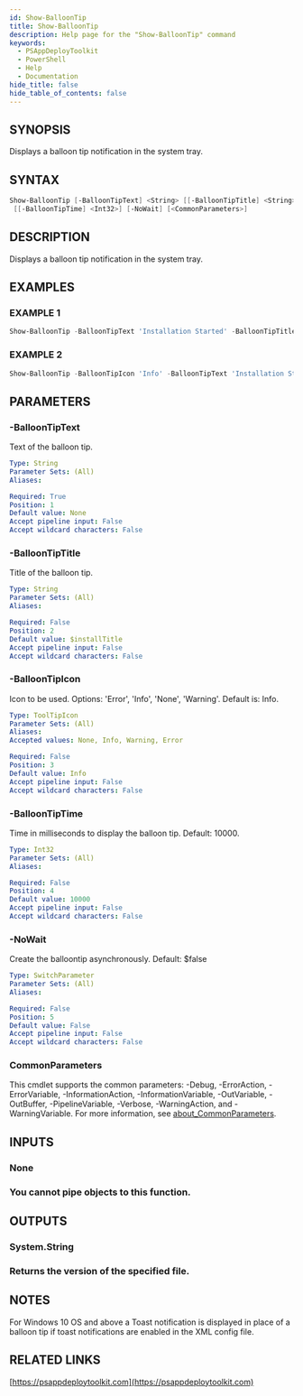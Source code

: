 ```yaml
---
id: Show-BalloonTip
title: Show-BalloonTip
description: Help page for the "Show-BalloonTip" command
keywords:
  - PSAppDeployToolkit
  - PowerShell
  - Help
  - Documentation
hide_title: false
hide_table_of_contents: false
---
```


## SYNOPSIS

Displays a balloon tip notification in the system tray.

## SYNTAX

```powershell
Show-BalloonTip [-BalloonTipText] <String> [[-BalloonTipTitle] <String>] [[-BalloonTipIcon] <ToolTipIcon>]
 [[-BalloonTipTime] <Int32>] [-NoWait] [<CommonParameters>]
```

## DESCRIPTION

Displays a balloon tip notification in the system tray.

## EXAMPLES

### EXAMPLE 1

```powershell
Show-BalloonTip -BalloonTipText 'Installation Started' -BalloonTipTitle 'Application Name'
```

### EXAMPLE 2

```powershell
Show-BalloonTip -BalloonTipIcon 'Info' -BalloonTipText 'Installation Started' -BalloonTipTitle 'Application Name' -BalloonTipTime 1000
```

## PARAMETERS

### -BalloonTipText

Text of the balloon tip.

```yaml
Type: String
Parameter Sets: (All)
Aliases:

Required: True
Position: 1
Default value: None
Accept pipeline input: False
Accept wildcard characters: False
```

### -BalloonTipTitle

Title of the balloon tip.

```yaml
Type: String
Parameter Sets: (All)
Aliases:

Required: False
Position: 2
Default value: $installTitle
Accept pipeline input: False
Accept wildcard characters: False
```

### -BalloonTipIcon

Icon to be used.
Options: 'Error', 'Info', 'None', 'Warning'.
Default is: Info.

```yaml
Type: ToolTipIcon
Parameter Sets: (All)
Aliases:
Accepted values: None, Info, Warning, Error

Required: False
Position: 3
Default value: Info
Accept pipeline input: False
Accept wildcard characters: False
```

### -BalloonTipTime

Time in milliseconds to display the balloon tip.
Default: 10000.

```yaml
Type: Int32
Parameter Sets: (All)
Aliases:

Required: False
Position: 4
Default value: 10000
Accept pipeline input: False
Accept wildcard characters: False
```

### -NoWait

Create the balloontip asynchronously.
Default: $false

```yaml
Type: SwitchParameter
Parameter Sets: (All)
Aliases:

Required: False
Position: 5
Default value: False
Accept pipeline input: False
Accept wildcard characters: False
```

### CommonParameters

This cmdlet supports the common parameters: -Debug, -ErrorAction, -ErrorVariable, -InformationAction, -InformationVariable, -OutVariable, -OutBuffer, -PipelineVariable, -Verbose, -WarningAction, and -WarningVariable. For more information, see [about_CommonParameters](http://go.microsoft.com/fwlink/?LinkID=113216).

## INPUTS

### None

### You cannot pipe objects to this function.

## OUTPUTS

### System.String

### Returns the version of the specified file.

## NOTES

For Windows 10 OS and above a Toast notification is displayed in place of a balloon tip if toast notifications are enabled in the XML config file.

## RELATED LINKS

[https://psappdeploytoolkit.com](https://psappdeploytoolkit.com)
